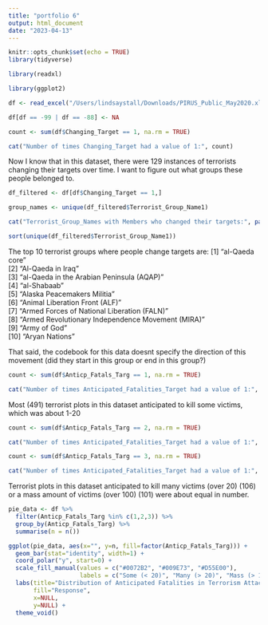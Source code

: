 ```yaml
---
title: "portfolio 6"
output: html_document
date: "2023-04-13"
---
```


```r
knitr::opts_chunk$set(echo = TRUE)
library(tidyverse)
```

```r
library(readxl)

library(ggplot2)

df <- read_excel("/Users/lindsaystall/Downloads/PIRUS_Public_May2020.xlsx")

df[df == -99 | df == -88] <- NA

```

```r
count <- sum(df$Changing_Target == 1, na.rm = TRUE)

cat("Number of times Changing_Target had a value of 1:", count)
```

Now I know that in this dataset, there were 129 instances of terrorists changing their targets over time. I want to figure out what groups these people belonged to.

```r
df_filtered <- df[df$Changing_Target == 1,]

group_names <- unique(df_filtered$Terrorist_Group_Name1)

cat("Terrorist_Group_Names with Members who changed their targets:", paste(group_names, collapse = ", "))
```

```r
sort(unique(df_filtered$Terrorist_Group_Name1))
```

The top 10 terrorist groups where people change targets are: 
 [1] "al-Qaeda core"                                         
 [2] "Al-Qaeda in Iraq"                                      
 [3] "al-Qaeda in the Arabian Peninsula (AQAP)"              
 [4] "al-Shabaab"                                            
 [5] "Alaska Peacemakers Militia"                            
 [6] "Animal Liberation Front (ALF)"                         
 [7] "Armed Forces of National Liberation (FALN)"            
 [8] "Armed Revolutionary Independence Movement (MIRA)"      
 [9] "Army of God"                                           
[10] "Aryan Nations"   

That said, the codebook for this data doesnt specify the direction of this movement (did they start in this group or end in this group?)

```r
count <- sum(df$Anticp_Fatals_Targ == 1, na.rm = TRUE)

cat("Number of times Anticipated_Fatalities_Target had a value of 1:", count)
```

Most (491) terrorist plots in this dataset anticipated to kill some victims, which was about 1-20 

```r
count <- sum(df$Anticp_Fatals_Targ == 2, na.rm = TRUE)

cat("Number of times Anticipated_Fatalities_Target had a value of 1:", count)
```


```r
count <- sum(df$Anticp_Fatals_Targ == 3, na.rm = TRUE)

cat("Number of times Anticipated_Fatalities_Target had a value of 1:", count)
```

Terrorist plots in this dataset anticipated to kill many victims (over 20) (106) or a mass amount of victims (over 100) (101) were about equal in number.

```r
pie_data <- df %>% 
  filter(Anticp_Fatals_Targ %in% c(1,2,3)) %>% 
  group_by(Anticp_Fatals_Targ) %>% 
  summarise(n = n())

ggplot(pie_data, aes(x="", y=n, fill=factor(Anticp_Fatals_Targ))) +
  geom_bar(stat="identity", width=1) +
  coord_polar("y", start=0) +
  scale_fill_manual(values = c("#0072B2", "#009E73", "#D55E00"),
                    labels = c("Some (< 20)", "Many (> 20)", "Mass (> 100)")) +
  labs(title="Distribution of Anticipated Fatalities in Terrorism Attacks",
       fill="Response",
       x=NULL,
       y=NULL) +
  theme_void()
```


